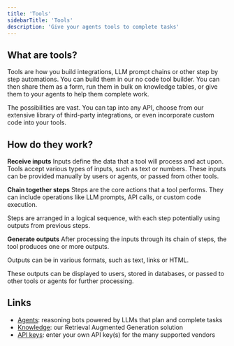 ```yaml
---
title: 'Tools'
sidebarTitle: 'Tools'
description: 'Give your agents tools to complete tasks'
---
```


## What are tools?

Tools are how you build integrations, LLM prompt chains or other step by step automations. You can build them in our no code tool builder. You can then share them as a form, run them in bulk on knowledge tables, or give them to your agents to help them complete work.

The possibilities are vast. You can tap into any API, choose from our extensive library of third-party integrations, or even incorporate custom code into your tools.

## How do they work?

**Receive inputs**
Inputs define the data that a tool will process and act upon. Tools accept various types of inputs, such as text or numbers. These inputs can be provided manually by users or agents, or passed from other tools.

**Chain together steps**
Steps are the core actions that a tool performs. They can include operations like LLM prompts,  API calls, or custom code execution.

Steps are arranged in a logical sequence, with each step potentially using outputs from previous steps.

**Generate outputs**
After processing the inputs through its chain of steps, the tool produces one or more outputs.

Outputs can be in various formats, such as text, links or HTML.

These outputs can be displayed to users, stored in databases, or passed to other tools or agents for further processing.

## Links
* [Agents](/get-started/key-concepts/agent): reasoning bots powered by LLMs that plan and complete tasks
* [Knowledge](/get-started/key-concepts/knowledge): our Retrieval Augmented Generation solution 
* [API keys](/get-started/key-concepts/api-keys): enter your own API key(s) for the many supported vendors 